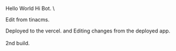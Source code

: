 
Hello World
Hi Bot.  \\

Edit from tinacms.

Deployed to the vercel. and Editing changes from the deployed app.\
\
2nd build.
